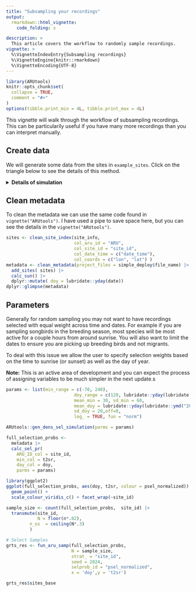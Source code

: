 ```yaml
---
title: "Subsampling your recordings"
output: 
  rmarkdown::html_vignette:
    code_folding: s

description: >
  This article covers the workflow to randomly sample recordings.
vignette: >
  %\VignetteIndexEntry{Subsampling recordings}
  %\VignetteEngine{knitr::rmarkdown}
  %\VignetteEncoding{UTF-8}
---
```


```r
library(ARUtools)
knitr::opts_chunk$set(
  collapse = TRUE,
  comment = "#>"
)
options(tibble.print_min = 4L, tibble.print_max = 4L)
```

This vignette will walk through the workflow of subsampling recordings. This
can be particularily useful if you have many more recordings than you can 
interpret manually.




## Create data

We will generate some data from the sites in `example_sites`. Click on the triangle
below to see the details of this method.

<!-- https://github.com/mrworthington/mrworthington.github.io/blob/master/articles/public_health/covid_atx/covid_atx_analysis.qmd -->
<details> <summary> <strong>Details of simulation </strong> </summary>


To simulate the file names we generate a series of recordings at each site. 
Here the schedule is every 30 minutes between 5:30 and 8:00 AM every second 
day between 1 May and 10 July. 

Normally you would want to schedule based around local sunrise if targeting the 
dawn chorus, but this will work for our purposes.

```r
library(dplyr)
library(stringr)
library(lubridate)

simple_deploy <- 
tidyr::expand_grid(site_id = unique(example_sites$Sites),
                   
                   doy = seq(121,191, by = 2),
                   times = seq(-30, 120, by = 30)) |> 
  tidyr::separate(site_id, into = c("plot", "site"), sep = "_", remove = F) |> 
  left_join(example_sites, join_by(site_id == Sites)) |> 
  mutate(
    # aru_id = glue::glue("BARLT-000{as.numeric(as.factor(site_id))}"),
    date = ymd("2028-01-01")+doy,
         date_time = ymd_hm(glue::glue("{date} 06:00"))+minutes(times),
         date_time_chr = str_replace(as.character(date_time), "\\s", "T"),
         file_name = glue::glue("{plot}/{site_id}/{ARU}_{date_time_chr}.wav") )
  
simple_deploy

```

Our site info will be that used in `example_sites`.

```r
site_info <- simple_deploy |> 
  slice_min(order_by = date_time, n=1, by = site_id) |> 
  dplyr::select(site_id, ARU, lon, lat, date_time)
  
```

</details>

## Clean metadata

To clean the metadata we can use the same code found in `vignette("ARUtools")`. 
I have used a pipe to save space here, but you can see the details in the 
`vignette("ARUtools")`.

```r
sites <- clean_site_index(site_info,
                          col_aru_id = "ARU", 
                          col_site_id = "site_id", 
                          col_date_time = c("date_time"),
                          col_coords = c("lon", "lat") )
metadata <- clean_metadata(project_files = simple_deploy$file_name) |> 
  add_sites( sites) |> 
  calc_sun() |> 
  dplyr::mutate( doy = lubridate::yday(date))
dplyr::glimpse(metadata)
```
## Parameters

Generally for random sampling you may not want to have recordings selected with
equal weight across time and dates. For example if you are sampling songbirds in 
the breeding season, most species will be most active for a couple hours from
around sunrise. You will also want to limit the dates to ensure you are picking 
up breeding birds and not migrants.

To deal with this issue we allow the user to specify selection weights based on
the time to sunrise (or sunset) as well as the day of year. 

**Note:** This is an active area of development and you can expect the process of
assigning variables to be much simpler in the next update.s


```r

params <- list(min_range = c(-70, 240),
                          doy_range = c(120, lubridate::yday(lubridate::ymd("2021-07-20"))),
                          mean_min = 30, sd_min = 60,
                          mean_doy = lubridate::yday(lubridate::ymd("2021-06-10")),
                          sd_doy = 20,off=0,
                          log_ = TRUE, fun = "norm") 
```



```r
ARUtools::gen_dens_sel_simulation(parms = params)
```


```r



full_selection_probs <- 
  metadata |> 
  calc_sel_pr(
    ARU_ID_col = site_id, 
    min_col = t2sr, 
    day_col = doy,
    parms = params)

```




```r
library(ggplot2)
ggplot(full_selection_probs, aes(doy, t2sr, colour = psel_normalized)) + 
  geom_point() +
  scale_colour_viridis_c() + facet_wrap(~site_id)
```

```r
sample_size <- count(full_selection_probs,  site_id) |> 
  transmute(site_id,
            N = floor(n*.02),
         n_os  = ceiling(N*.3)
         )
```



```r



# Select Samples
grts_res <- fun_aru_samp(full_selection_probs, 
                         N = sample_size,
                         strat_ = "site_id",
                         seed = 2024, 
                         selprob_id = "psel_normalized",
                         x = 'doy',y = 't2sr')

grts_res$sites_base
```

